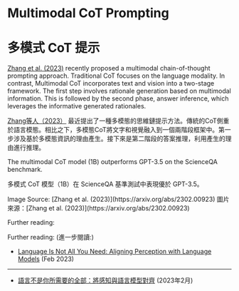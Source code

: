 # Multimodal CoT Prompting

# 多模式 CoT 提示


[Zhang et al. (2023)](https://arxiv.org/abs/2302.00923) recently proposed a multimodal chain-of-thought prompting approach. Traditional CoT focuses on the language modality. In contrast, Multimodal CoT incorporates text and vision into a two-stage framework. The first step involves rationale generation based on multimodal information. This is followed by the second phase, answer inference, which leverages the informative generated rationales.

[Zhang等人（2023）](https://arxiv.org/abs/2302.00923) 最近提出了一種多模態的思維鏈提示方法。傳統的CoT側重於語言模態。相比之下，多模態CoT將文字和視覺融入到一個兩階段框架中。第一步涉及基於多模態資訊的理由產生。接下來是第二階段的答案推理，利用產生的理由進行推理。

The multimodal CoT model (1B) outperforms GPT-3.5 on the ScienceQA benchmark.

多模式 CoT 模型（1B）在 ScienceQA 基準測試中表現優於 GPT-3.5。

<Screenshot src={MCOT} alt="MCOT" />
Image Source: [Zhang et al. (2023)](https://arxiv.org/abs/2302.00923)

<Screenshot src={MCOT} alt="MCOT" />
圖片來源：[Zhang et al. (2023)](https://arxiv.org/abs/2302.00923)

Further reading:

Further reading: (進一步閱讀:)

- [Language Is Not All You Need: Aligning Perception with Language Models](https://arxiv.org/abs/2302.14045) (Feb 2023)

---

- [語言不是你所需要的全部：將感知與語言模型對齊](https://arxiv.org/abs/2302.14045) (2023年2月)

